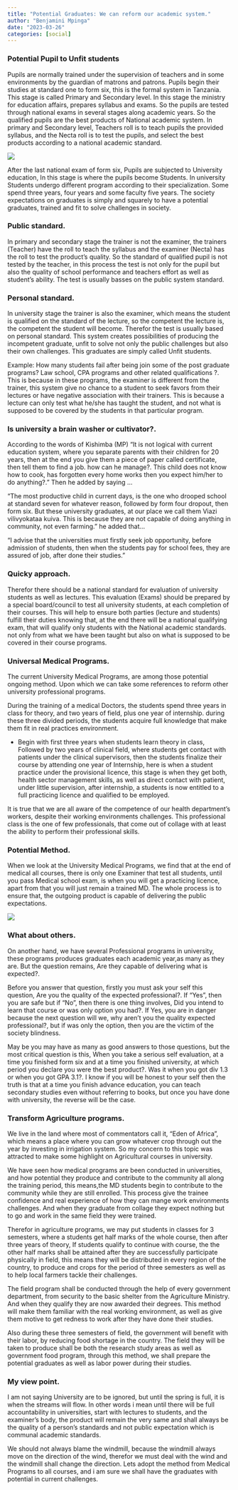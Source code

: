 ```yaml
---
title: "Potential Graduates: We can reform our academic system."
author: "Benjamini Mpinga"
date: "2023-03-26"
categories: [social]
---
```


### Potential Pupil to Unfit students

Pupils are normally trained under the supervision of teachers and in some environments by the guardian of matrons and patrons. Pupils begin their studies at standard one to form six, this is the formal system in Tanzania. This stage is called Primary and Secondary level. In this stage the ministry for education affairs, prepares syllabus and exams. So the pupils are tested through national exams in several stages along academic years. So the qualified pupils are the best products of National academic system. In primary and Secondary level, Teachers roll is to teach pupils the provided syllabus, and the Necta roll is to test the pupils, and select the best products according to a national academic standard.


![](naj1.jpg)

After the last national exam of form six, Pupils are subjected to University education, In this stage is where the pupils become Students. In university Students undergo different program according to their specialization. Some spend three years, four years and some faculty five years. The society expectations on graduates is simply and squarely to have a potential graduates, trained and fit to solve challenges in society. 

### Public standard.

In primary and secondary stage the trainer is not the examiner, the trainers (Teacher) have the roll to teach the syllabus and the examiner (Necta) has the roll to test the product's quality. So the standard of qualified pupil is not tested by the teacher, in this process the test is not only for the pupil but also the quality of school performance and teachers effort as well as student's ability. The test is usually basses on the public system standard.

### Personal standard.

In university stage the trainer is also the examiner, which means the student is qualified on the standard of the lecture, so the competent the lecture is, the competent the student will become. Therefor the test is usually based on personal standard. This system creates possibilities of producing the incompetent graduate, unfit to solve not only the public challenges but also their own challenges. This graduates are simply called Unfit students.

Example: How many students fail after being join some of the post graduate programs? Law school, CPA programs and other related qualifications ?. This is because in these programs, the examiner is different from the trainer, this system give no chance to a student to seek favors from their lectures or have negative association with their trainers. This is because a lecture can only test what he/she has taught the student, and not what is supposed to be covered by the students in that particular program.

### Is university a brain washer or cultivator?.

According to the words of Kishimba (MP) "It is not logical with current education system, where you separate parents with their children for 20 years, then at the end you give them a piece of paper called certificate, then tell them to find a job. how can he manage?. This child does not know how to cook, has forgotten every home works then you expect him/her to do anything?." Then he added by saying ...

"The most productive child in current days, is the one who drooped school at standard seven for whatever reason, followed by form four dropout, then form six. But these university graduates, at our place we call them Viazi vilivyokataa kuiva. This is because they are not capable of doing anything in community, not even farming." he added that...

"I advise that the universities must firstly seek job opportunity, before admission of students, then when the students pay for school fees, they are assured of job, after done their studies." 

### Quicky approach.

Therefor there should be a national standard for evaluation of university students as well as lectures. This evaluation (Exams) should be prepared by a special board/council to test all university students, at each completion of their courses. This will help to ensure both parties (lecture and students) fulfill their duties knowing that, at the end there will be a national qualifying exam, that will qualify only students with the National academic standards. not only from what we have been taught but also on what is supposed to be covered in their course programs.

### Universal Medical Programs.

The current University Medical Programs, are among those potential ongoing method. Upon which we can take some references to reform other university professional programs.

During the training of a medical Doctors, the students spend three years in class for theory, and two years of field, plus one year of internship. during these three divided periods, the students acquire full knowledge that make them fit in real practices environment.

- Begin with first three years when students learn theory in class, Followed by two years of clinical field, where students get contact with patients under the clinical supervisors, then the students finalize their course by attending one year of Internship, here is when a student practice under the provisional licence, this stage is when they get both, health sector management skills, as well as direct contact with patient, under little supervision, after internship, a students is now entitled to a full practicing licence and qualified to be employed.

It is true that we are all aware of the competence of our health department's workers, despite their working environments challenges. This professional class is the one of few professionals, that come out of collage with at least the ability to perform their professional skills.

### Potential Method.

When we look at the University Medical Programs, we find that at the end of medical all courses, there is only one Examiner that test all students, until you pass Medical school exam, is when you will get a practicing licence, apart from that you will just remain a trained MD. The whole process is to ensure that, the outgoing product is capable of delivering the public expectations.

![](kongolo.jpg)

### What about others.

On another hand, we have several Professional programs in university, these programs produces graduates each academic year,as many as they are. But the question remains, Are they capable of delivering what is expected?.

Before you answer that question, firstly you must ask your self this question, Are you the quality of the expected professional?. If "Yes", then you are safe but if "No", then there is one thing involves, Did you intend to learn that course or was only option you had?. If Yes, you are in danger because the next question will we, why aren't you the quality expected professional?, but if was only the option, then you are the victim of the society blindness.

May be you may have as many as good answers to those questions, but the most critical question is this, When you take a serious self evaluation, at a time you finished form six and at a time you finished university, at which period you declare you were the best product?. Was it when you got div 1.3 or when you got GPA 3.1?. I know if you will be honest to your self then the truth is that at a time you finish advance education, you can teach secondary studies even without referring to books, but once you have done with university, the reverse will be the case.

### Transform Agriculture programs.

We live in the land where most of commentators call it, "Eden of Africa", which means a place where you can grow whatever crop through out the year by investing in irrigation system. So my concern to this topic was attracted to make some highlight on Agricultural courses in university. 

We have seen how medical programs are been conducted in universities, and how potential they produce and contribute to the community all along the training period, this means,the MD students begin to contribute to the community while they are still enrolled. This process give the trainee confidence and real experience of how they can mange work environments challenges. And when they graduate from collage they expect nothing but to go and work in the same field they were trained.

Therefor in agriculture programs, we may put students in classes for 3 semesters, where a students get half marks of the whole course, then after three years of theory, If students qualify to continue with course, the the other half marks shall be attained after they are successfully participate physically in field, this means they will be distributed in every region of the country, to produce and crops for the period of three semesters as well as to help local farmers tackle their challenges.

The field program shall be conducted through the help of every government department, from security to the basic shelter from the Agriculture Ministry. And when they qualify they are now awarded their degrees. This method will make them familiar with the real working environment, as well as give them motive to get redness to work after they have done their studies.

Also during these three semesters of field, the government will benefit with their labor, by reducing food shortage in the country. The field they will be taken to produce shall be both the research study areas as well as government food program, through this method, we shall prepare the potential graduates as well as labor power during their studies.

### My view point.

I am not saying University are to be ignored, but until the spring is full, it is when the streams will flow. In other words i mean until there will be full accountability in universities, start with lectures to students, and the examiner's body, the product will remain the very same and shall always be the quality of a person's standards and not public expectation which is communal academic standards.

We should not always blame the windmill, because the windmill always move on the direction of the wind, therefor we must deal with the wind and the windmill shall change the direction. Lets adopt the method from Medical Programs to all courses, and i am sure we shall have the graduates with potential in current challenges.









